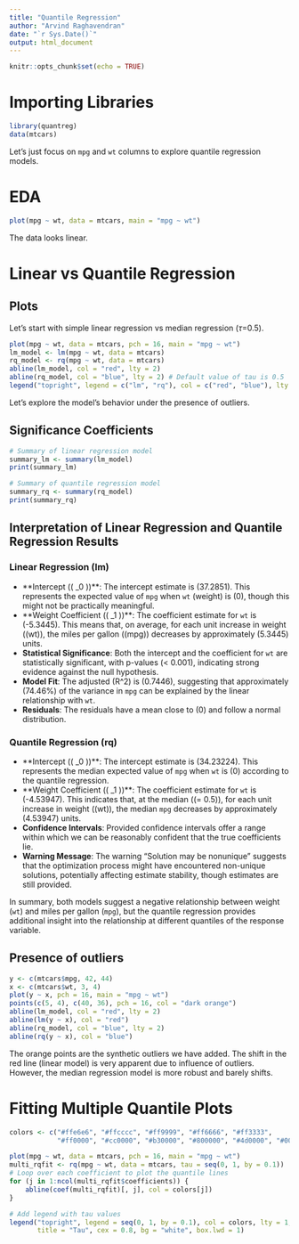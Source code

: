 ---
title: "Quantile Regression"
author: "Arvind Raghavendran"
date: "`r Sys.Date()`"
output: html_document
---

```{r setup, include=FALSE}
knitr::opts_chunk$set(echo = TRUE)
```

# Importing Libraries

```{r}
library(quantreg)
data(mtcars)
```

Let's just focus on `mpg` and `wt` columns to explore quantile regression models.

# EDA
```{r}
plot(mpg ~ wt, data = mtcars, main = "mpg ~ wt")
```
The data looks linear. 

# Linear vs Quantile Regression

## Plots
Let's start with simple linear regression vs median regression ($\tau$=0.5).

```{r}
plot(mpg ~ wt, data = mtcars, pch = 16, main = "mpg ~ wt")
lm_model <- lm(mpg ~ wt, data = mtcars)
rq_model <- rq(mpg ~ wt, data = mtcars)
abline(lm_model, col = "red", lty = 2)
abline(rq_model, col = "blue", lty = 2) # Default value of tau is 0.5
legend("topright", legend = c("lm", "rq"), col = c("red", "blue"), lty = 2)
```
Let's explore the model's behavior under the presence of outliers.

## Significance Coefficients
```{r}
# Summary of linear regression model
summary_lm <- summary(lm_model)
print(summary_lm)

# Summary of quantile regression model
summary_rq <- summary(rq_model)
print(summary_rq)

```
## Interpretation of Linear Regression and Quantile Regression Results

### Linear Regression (lm)

- **Intercept (\( \beta_0 \))**: The intercept estimate is \(37.2851\). This represents the expected value of `mpg` when `wt` (weight) is \(0\), though this might not be practically meaningful.
- **Weight Coefficient (\( \beta_1 \))**: The coefficient estimate for `wt` is \(-5.3445\). This means that, on average, for each unit increase in weight (\(wt\)), the miles per gallon (\(mpg\)) decreases by approximately \(5.3445\) units.
- **Statistical Significance**: Both the intercept and the coefficient for `wt` are statistically significant, with p-values \(< 0.001\), indicating strong evidence against the null hypothesis.
- **Model Fit**: The adjusted \(R^2\) is \(0.7446\), suggesting that approximately \(74.46\%\) of the variance in `mpg` can be explained by the linear relationship with `wt`.
- **Residuals**: The residuals have a mean close to \(0\) and follow a normal distribution.

### Quantile Regression (rq)

- **Intercept (\( \beta_0 \))**: The intercept estimate is \(34.23224\). This represents the median expected value of `mpg` when `wt` is \(0\) according to the quantile regression.
- **Weight Coefficient (\( \beta_1 \))**: The coefficient estimate for `wt` is \(-4.53947\). This indicates that, at the median (\(\tau = 0.5\)), for each unit increase in weight (\(wt\)), the median `mpg` decreases by approximately \(4.53947\) units.
- **Confidence Intervals**: Provided confidence intervals offer a range within which we can be reasonably confident that the true coefficients lie.
- **Warning Message**: The warning "Solution may be nonunique" suggests that the optimization process might have encountered non-unique solutions, potentially affecting estimate stability, though estimates are still provided.

In summary, both models suggest a negative relationship between weight (`wt`) and miles per gallon (`mpg`), but the quantile regression provides additional insight into the relationship at different quantiles of the response variable.


## Presence of outliers
```{r}
y <- c(mtcars$mpg, 42, 44)
x <- c(mtcars$wt, 3, 4)
plot(y ~ x, pch = 16, main = "mpg ~ wt")
points(c(5, 4), c(40, 36), pch = 16, col = "dark orange")
abline(lm_model, col = "red", lty = 2)
abline(lm(y ~ x), col = "red")
abline(rq_model, col = "blue", lty = 2)
abline(rq(y ~ x), col = "blue")
```
The orange points are the synthetic outliers we have added. The shift in the red line (linear model) is very apparent due to influence of outliers. However, the median regression model is more robust and barely shifts.

# Fitting Multiple Quantile Plots

```{r}
colors <- c("#ffe6e6", "#ffcccc", "#ff9999", "#ff6666", "#ff3333",
            "#ff0000", "#cc0000", "#b30000", "#800000", "#4d0000", "#000000")

plot(mpg ~ wt, data = mtcars, pch = 16, main = "mpg ~ wt")
multi_rqfit <- rq(mpg ~ wt, data = mtcars, tau = seq(0, 1, by = 0.1))
# Loop over each coefficient to plot the quantile lines
for (j in 1:ncol(multi_rqfit$coefficients)) {
    abline(coef(multi_rqfit)[, j], col = colors[j])
}

# Add legend with tau values
legend("topright", legend = seq(0, 1, by = 0.1), col = colors, lty = 1, pch = 16,
       title = "Tau", cex = 0.8, bg = "white", box.lwd = 1)


```
